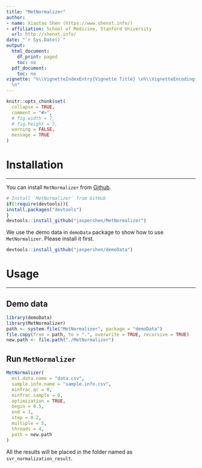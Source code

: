 ```yaml
---
title: "MetNormalizer"
author:
- name: Xiaotao Shen (https://www.shenxt.info/)
- affiliation: School of Medicine, Stanford University
  url: http://shenxt.info/
date: "`r Sys.Date()`"
output:
  html_document:
    df_print: paged
    toc: no
  pdf_document:
    toc: no
vignette: "%\\VignetteIndexEntry{Vignette Title} \n%\\VignetteEncoding{UTF-8}\n%\\VignetteEngine{knitr::rmarkdown}
  \n"
---
```


```r
knitr::opts_chunk$set(
  collapse = TRUE,
  comment = "#>",
  # fig.width = 7, 
  # fig.height = 5,
  warning = FALSE,
  message = TRUE
)
```


# Installation

---

You can install `MetNormalizer` from [Github](https://github.com/jaspershen/MetNormalizer).

```r
# Install `MetNormalizer` from GitHub
if(!require(devtools)){
install.packages("devtools")
}
devtools::install_github("jaspershen/MetNormalizer")
```

We use the demo data in `demoData` package to show how to use `MetNormalizer`. Please install it first.

```r
devtools::install_github("jaspershen/demoData")
```

# Usage

---

## Demo data

```r
library(demoData)
library(MetNormalizer)
path <- system.file("MetNormalizer", package = "demoData")
file.copy(from = path, to = ".", overwrite = TRUE, recursive = TRUE)
new.path <- file.path("./MetNormalizer")
```

## Run `MetNormalizer`

```r
MetNormalizer(
  ms1.data.name = "data.csv",
  sample.info.name = "sample.info.csv",
  minfrac.qc = 0,
  minfrac.sample = 0,
  optimization = TRUE,
  begin = 0.5,
  end = 1,
  step = 0.2,
  multiple = 5,
  threads = 4,
  path = new.path
)
```

All the results will be placed in the folder named as `svr_normalization_result`.